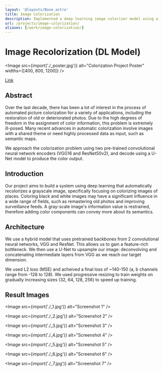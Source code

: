 ```yaml
---
layout: '@layouts/Base.astro'
title: Image Colorization
description: Implemented a deep learning image colorizer model using a hybrid Convolutional Neural Networks and UNets.
url: /projects/image-colorization/
aliases: [/work/image-colorization/]
---
```



# Image Recolorization (DL Model)

<Image
    src={import('./_poster.jpg')}
    alt="Colorization Project Poster"
    widths={[400, 800, 1200]}
/>

[Link](https://github.com/jchen/colorizer)

## Abstract

Over the last decade, there has been a lot of interest in the process of automated picture colorization for a variety of applications, including the restoration of old or deteriorated photos. Due to the high degrees of freedom in the assignment of color information, this problem is extremely ill-posed. Many recent advances in automatic colorization involve images with a shared theme or need highly processed data as input, such as semantic maps.

We approach the colorization problem using two pre-trained convolutional neural network encoders (VGG16 and ResNet50v2), and decode using a U-Net model to produce the color output.

## Introduction

Our project aims to build a system using deep learning that automatically recolorizes a grayscale image, specifically focusing on colorizing images of places. Coloring black and white images may have a significant influence in a wide range of fields, such as remastering old photos and improving surveillance feeds. A gray-scale image's information value is restrained, therefore adding color components can convey more about its semantics.

## Architecture

We use a hybrid model that uses pretrained backbones from 2 convolutional neural networks, VGG and ResNet. This allows us to gain a feature-rich bottleneck. We then use a U-Net to upsample our image: deconvolving and concatenating intermediate layers from VGG as we reach our target dimension.

We used L2 loss (MSE) and acheived a final loss of ~140-150 (a, b channels range from -128 to 128). We used progressive resizing to train weights on gradually increasing sizes (32, 64, 128, 256) to speed up training.

## Result Images

<Image src={import('./_1.jpg')} alt="Screenshot 1" />

<Image src={import('./_2.jpg')} alt="Screenshot 2" />

<Image src={import('./_3.jpg')} alt="Screenshot 3" />

<Image src={import('./_4.jpg')} alt="Screenshot 4" />

<Image src={import('./_5.jpg')} alt="Screenshot 5" />

<Image src={import('./_6.jpg')} alt="Screenshot 6" />

<Image src={import('./_7.jpg')} alt="Screenshot 7" />

